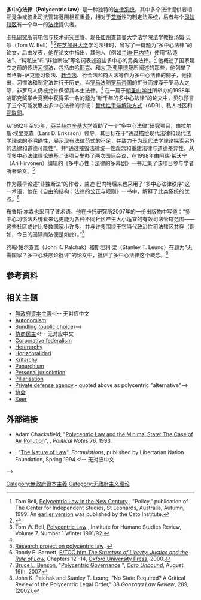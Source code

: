 '''多中心法律（Polycentric law）'''是一种独特的[[法律体系|法律系统]]，其中多个法律提供者相互竞争或彼此司法管辖范围相互重叠，相对于[[垄断|垄断]]性的制定法系统，后者每个[[司法管轄權|司法辖区]]有一个单一的[[法律|法律]]提供者。

[[卡托研究所|卡托研究所]]前电信与技术研究主管、现任[[加州|加州]]查普曼大学法学院法学教授汤姆·贝尔（Tom W. Bell）<ref>Tom Bell, [http://www.cis.org.au/POLICY/autumn99/aut99-6.pdf Polycentric Law in the New Century] {{Wayback|url=http://www.cis.org.au/POLICY/autumn99/aut99-6.pdf |date=20090916110124 }}, "Policy," publication of The Center for Independent Studies, St Leonards, Australia, Autumn, 1999. An [http://www.cato.org/pubs/policy_report/bell20n6.pdf earlier version] {{Wayback|url=http://www.cato.org/pubs/policy_report/bell20n6.pdf |date=20090726082859 }} was published by the Cato Institute.</ref> <ref>{{Cite web |url=http://www.chapman.edu/law/administration/bellPub.asp |title=Tom Bell web site at Chapman University School of Law |accessdate=2009-12-10 |archive-date=2009-09-14 |archive-url=https://web.archive.org/web/20090914124132/http://www.chapman.edu/law/administration/bellPub.asp |dead-url=no }}</ref>在[[芝加哥大学|芝加哥大学]]学习法律时，曾写了一篇题为“多中心法律”的论文，后由{{le|人道研究所|Institute for Humane Studies}}发表，他在论文中指出，其他人（例如[[兰迪·巴内特|兰迪·巴内特]]）使用“私造法”、“纯私法”和“非独断法”等名词表述这些多中心的另类法律。<ref name="Bell1991">Tom W. Bell, [http://osf1.gmu.edu/~ihs/w91issues.html Polycentric Law] {{Wayback|url=http://osf1.gmu.edu/~ihs/w91issues.html |date=20110225024300 }}, Institute for Humane Studies Review, Volume 7, Number 1 Winter 1991/92.</ref>  他概述了国家建立之前的传统[[习惯法|习惯法]]，包括由[[哈耶克|哈耶克]]、{{le|布鲁斯·L·本森|Bruce L. Benson}}和[[大衛·佛利民|大卫·弗里德曼]]所阐述的那些，他列举了盎格鲁-萨克逊习惯法、[[教会法|教会法]]、行会法和商人法等作为多中心法律的例子，他指出，习惯法和制定法并行于历史，当[[罗马法|罗马法]]随[[罗马帝国|罗马帝国]]的扩张而披泽于罗马人之际，非罗马人仍被允许保留其本土法律。<ref name="Bell1991"/> 在一篇于[[朝圣山学社|朝圣山学社]]所举办的1998年哈耶克奖学金竞赛中获得第一名的题为“新千年的多中心法律”的论文中，贝尔预言了三个可能发展出多中心法律的领域：[[替代性爭端解決方式|替代性爭端解決方式]]（ADR）、私人社区和[[互联网|互联网]]。

从1992年至95年，[[芬兰|芬兰]][[赫尔辛基大学|赫尔辛基大学]]资助了一个“多中心法律”研究项目，由拉尔斯·埃里克森（Lars D. Eriksson）领导，其目标在于“通过描绘现代法律和现代法学理论的不明确性，展示现有法律范式的不足，并致力于为现代法学理论探索另外的法律和道德可能性”，并“通过摧毁法律统一性观念和重建法律与道德差异性，从而多中心法律理论肇基。”该项目举办了两次国际会议，在1998年由阿瑞·希沃宁（Ari Hirvonen）编辑的《多中心性：法律的多幕剧》一书汇集了该项目参与学者所著论文。<ref>[http://savotta.helsinki.fi/halvi/keho/researce.nsf/504ca249c786e20f85256284006da7ab/4a21f65be414c8a4c2256769004fa548?OpenDocument Research project on polycentric law] {{Wayback|url=http://savotta.helsinki.fi/halvi/keho/researce.nsf/504ca249c786e20f85256284006da7ab/4a21f65be414c8a4c2256769004fa548?OpenDocument |date=20110720182508 }}.</ref>

作为最早论述“非独断法”的作者，兰迪·巴内特后来也采用了“多中心法律秩序”这一术语，他在《自由的结构：法律的公正与规则》一书中，解释了此类系统的优点。<ref>Randy E. Barnett, [http://www.randybarnett.com E/TOC.htm ''The Structure of Liberty: Justice and the Rule of Law,''] {{Wayback|url=http://www.randybarnett.com/ |date=20200820054950 }} Chapters 12 -14, [[Oxford_University_Press|Oxford University Press]], 2000.</ref>

布鲁斯·本森也采用了该术语，他在卡托研究所2007年的一份出版物中写道：“多中心习惯法系统看来远更能为各种不同社区产生大小适宜的有效司法管辖范围——这些社区或许比多数国家小许多，并与许多围绕于它当代政治性司法辖区共存（例如，今日的国际商法便是如此）。”<ref>[[Bruce_L._Benson|Bruce L. Benson]], "[http://www.cato-unbound.org/2007/08/16/bruce-l-benson/polycentric-governance/ Polycentric Governance] {{Wayback|url=http://www.cato-unbound.org/2007/08/16/bruce-l-benson/polycentric-governance/ |date=20090716044445 }}", ''[[Cato_Institute|Cato Unbound]]'', August 16th, 2007.</ref>

约翰·帕尔查克（John K. Palchak）和斯坦利·梁（Stanley T. Leung）在题为“无需国家？多中心秩序论批评”的论文中，批评了多中心法律这个概念。<ref>John K. Palchak and Stanley T. Leung, "No State Required? A Critical Review of the Polycentric Legal Order," 38 ''Gonzaga Law Review'', 289, (2002).</ref>

==参考资料==
{{reflist|}}

==相关主题==
*[[無政府資本主義|無政府資本主義]]<!-- 无对应中文
*[[Autonomism|Autonomism]]
*[[Bundling_(public_choice)|Bundling (public choice)]]-->
*[[协商民主|协商民主]]<!-- 无对应中文
*[[Corporative_federalism|Corporative federalism]]
*[[Heterarchy|Heterarchy]]
*[[Horizontalidad|Horizontalidad]]
*[[Kritarchy|Kritarchy]]
*[[Panarchism|Panarchism]]
*[[Personal_jurisdiction|Personal jurisdiction]]
*[[Pillarisation|Pillarisation]]
*[[Private_defense_agency|Private defense agency]] - quoted above as polycentric "alternative"-->
*[[协会|协会]]
*[[Xeer|Xeer]]

==外部链接==
* Adam Chacksfield, "[http://www.libertarian.co.uk/lapubs/polin/polin076.pdf Polycentric Law and the Minimal State: The Case of Air Pollution]{{Wayback|url=http://www.libertarian.co.uk/lapubs/polin/polin076.pdf |date=20090325044202 }}", {{le|Libertarian Alliance}}, ''Political Notes'' 76, 1993.
* {{le|Roderick T. Long}}, "[http://libertariannation.org/a/f13l2.html The Nature of Law]{{Wayback|url=http://libertariannation.org/a/f13l2.html |date=20100113051126 }}", ''Formulations'', published by Libertarian Nation Foundation, Spring 1994.<!-- 无对应中文
{{Anarcho-capitalism}}-->
[[Category:無政府資本主義|Category:無政府資本主義]]
[[Category:无政府主义理论|Category:无政府主义理论]]<!-- 无对应中文
[[Category:Libertarian_theory|Category:Libertarian theory]]
[[Category:Pluralism|Category:Pluralism]]
[[Category:Philosophy_of_law|Category:Philosophy of law]]-->